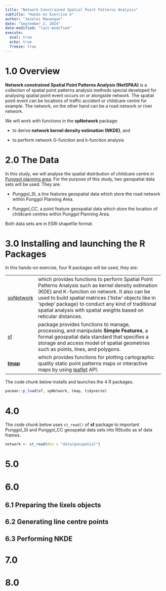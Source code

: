 ```yaml
---
title: "Network Constrained Spatial Point Patterns Analysis"
subtitle: "Hands-on Exercise 4"
author: "Jezelei Manangan"
date: "September 2, 2024"
date-modified: "last-modified"
execute: 
  eval: true
  echo: true
  freeze: true
---
```


# 1.0 Overview

**Network constrained Spatial Point Patterns Analysis (NetSPAA)** is a collection of spatial point patterns analysis methods special developed for analysing spatial point event occurs on or alongside network. The spatial point event can be locations of traffic accident or childcare centre for example. The network, on the other hand can be a road network or river network.

We will work with functions in the **spNetwork** package:

-   to derive **network kernel density estimation (NKDE)**, and

-   to perform network G-function and k-function analysis

# 2.0 The Data

In this study, we will analyse the spatial distribution of childcare centre in [Punggol planning area](https://en.wikipedia.org/wiki/Punggol). For the purpose of this study, two geospatial data sets will be used. They are:

-   *Punggol_St*, a line features geospatial data which store the road network within Punggol Planning Area.

-   *Punggol_CC*, a point feature geospatial data which store the location of childcare centres within Punggol Planning Area.

Both data sets are in ESRI shapefile format.

# 3.0 Installing and launching the R Packages

In this hands-on exercise, four R packages will be used, they are:

|                                                                           |                                                                                                                                                                                                                                                                                                                                       |
|---------------------------------------------------------------------------|---------------------------------------------------------------------------------------------------------------------------------------------------------------------------------------------------------------------------------------------------------------------------------------------------------------------------------------|
| [spNetwork](https://cran.r-project.org/web/packages/spNetwork/index.html) | which provides functions to perform Spatial Point Patterns Analysis such as kernel density estimation (KDE) and K-function on network. It also can be used to build spatial matrices (‘listw’ objects like in ‘spdep’ package) to conduct any kind of traditional spatial analysis with spatial weights based on reticular distances. |
| [sf](https://r-spatial.github.io/sf/index.html)                           | package provides functions to manage, processing, and manipulate **Simple Features**, a formal geospatial data standard that specifies a storage and access model of spatial geometries such as points, lines, and polygons.                                                                                                          |
| [**tmap**](https://cran.r-project.org/web/packages/tmap/index.html)       | which provides functions for plotting cartographic quality static point patterns maps or interactive maps by using [leaflet](https://leafletjs.com/) API.                                                                                                                                                                             |

The code chunk below installs and launches the 4 R packages.

```r
pacman::p_load(sf, spNetwork, tmap, tidyverse)
```

# 4.0

The code chunk below uses `st_read()` of **sf** package to important Punggol_St and Punggol_CC geospatial data sets into RStudio as sf data frames.

```r
network <- st_read(dsn = "data/geospatial")
```

# 5.0

# 6.0

## 6.1 Preparing the lixels objects

## 6.2 Generating line centre points

## 6.3 Performing NKDE

# 7.0

# 8.0
